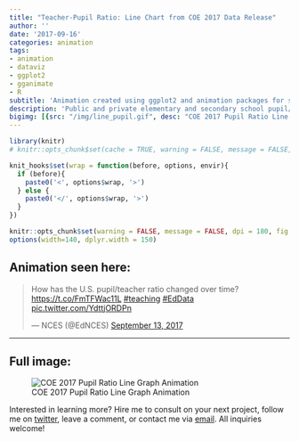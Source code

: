 ```yaml
---
title: "Teacher-Pupil Ratio: Line Chart from COE 2017 Data Release"
author: ''
date: '2017-09-16'
categories: animation
tags:
- animation
- dataviz
- ggplot2
- gganimate
- R
subtitle: 'Animation created using ggplot2 and animation packages for social media distribution'
description: 'Public and private elementary and secondary school pupil/teacher ratios Fall 2004 through 2014'
bigimg: [{src: "/img/line_pupil.gif", desc: "COE 2017 Pupil Ratio Line Graph Animation"}]
---
```

  
```r
library(knitr)
# knitr::opts_chunk$set(cache = TRUE, warning = FALSE, message = FALSE, dpi = 180, out.extra='class = "img-responsive"')

```

```r
knit_hooks$set(wrap = function(before, options, envir){
  if (before){
    paste0('<', options$wrap, '>')
  } else {
    paste0('</', options$wrap, '>')
  }
})

knitr::opts_chunk$set(warning = FALSE, message = FALSE, dpi = 180, fig.height = 5, fig.width = 7, fig.align = "center")
options(width=140, dplyr.width = 150)
```

## Animation seen here:

<blockquote class="twitter-tweet" data-lang="en"><p lang="en" dir="ltr">How has the U.S. pupil/teacher ratio changed over time? <a href="https://t.co/FmTFWac11L">https://t.co/FmTFWac11L</a> <a href="https://twitter.com/hashtag/teaching?src=hash">#teaching</a> <a href="https://twitter.com/hashtag/EdData?src=hash">#EdData</a> <a href="https://t.co/YdttjORDPn">pic.twitter.com/YdttjORDPn</a></p>&mdash; NCES (@EdNCES) <a href="https://twitter.com/EdNCES/status/908016978459283456">September 13, 2017</a></blockquote>
<script async src="//platform.twitter.com/widgets.js" charset="utf-8"></script>
  
  ***
  
## Full image:
  
![COE 2017 Pupil Ratio Line Graph Animation](/img/line_pupil.gif)

Interested in learning more? Hire me to consult on your next project, follow me on [twitter](https://twitter.com/mikeleeco), leave a comment, or contact me via [email](mailto:mdlee12@gmail.com). All inquiries welcome!
  
  